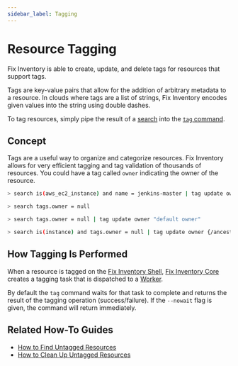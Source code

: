 ```yaml
---
sidebar_label: Tagging
---
```


# Resource Tagging

Fix Inventory is able to create, update, and delete tags for resources that support tags.

Tags are key-value pairs that allow for the addition of arbitrary metadata to a resource. In clouds where tags are a list of strings, Fix Inventory encodes given values into the string using double dashes.

To tag resources, simply pipe the result of a [search](../../reference/search/index.mdx) into the [`tag` command](../../reference/cli/tag/index.mdx).

## Concept

Tags are a useful way to organize and categorize resources. Fix Inventory allows for very efficient tagging and tag validation of thousands of resources. You could have a tag called `owner` indicating the owner of the resource.

```bash title="Tag resource with an owner"
> search is(aws_ec2_instance) and name = jenkins-master | tag update owner jenkins
```

```bash title="Find resources that are missing the owner tag"
> search tags.owner = null
```

```bash title="Tag all resources missing the owner tag with a default owner"
> search tags.owner = null | tag update owner "default owner"
```

```bash title="Tag all instances missing the owner tag with an owner that corresponds to the account name"
> search is(instance) and tags.owner = null | tag update owner {/ancestors.account.reported.name}
```

## How Tagging Is Performed

When a resource is tagged on the [Fix Inventory Shell](../../reference/components/shell.mdx), [Fix Inventory Core](../../reference/components/core.mdx) creates a tagging task that is dispatched to a [Worker](../../reference/components/worker.mdx).

By default the `tag` command waits for that task to complete and returns the result of the tagging operation (success/failure). If the `--nowait` flag is given, the command will return immediately.

## Related How-To Guides

- [How to Find Untagged Resources](../../how-to-guides/search/find-untagged-resources.mdx)
- [How to Clean Up Untagged Resources](../../how-to-guides/cleanup/clean-up-untagged-resources.mdx)
